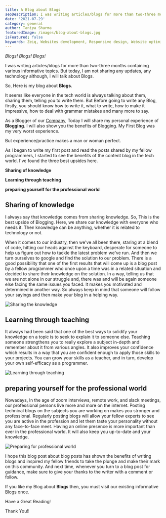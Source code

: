 ```yaml
---
title: A Blog about Blogs
seoDescription: I was writing articles/blogs for more than two-three months containing various informative topics. But today, I am not sharing any updates, any technology although, I will talk about Blogs
date: '2021-07-29'
category: general
author: Taniya Sharma
featuredImage: /images/blog-about-blogs.jpg
isFeatured: false
keywords: Zeiq, Websites development, Responsive design, Website optimization, E-commerce development, Content management systems (CMS), Website security, Search engine optimization (SEO), JavaScript frameworks , React, Nextjs, Cloud hosting (e.g. AWS, Azure, Google Cloud)
---
```


_Blogs! Blogs! Blogs!_

I was writing articles/blogs for more than two-three months containing various informative topics. But today, I am not sharing any updates, any technology although, I will talk about Blogs.

So, Here is my blog about **Blogs**.

It seems like everyone in the tech world is always talking about them, sharing them, telling you to write them. But Before going to write any Blog, firstly, you should know how to write it, what to write, how to make it impressive, how to deal with grammar mistakes and many more to say.

As a Blogger of our [Company](https://zeiq.co/), Today I will share my personal experience of **Blogging**. I will also show you the benefits of Blogging. My First Blog was my very worst experience.

But experience/practice makes a man or woman perfect.

As I began to write my first post and read the posts shared by my fellow programmers, I started to see the benefits of the content blog in the tech world. I've found the three best upsides here.

**Sharing of knowledge**

**Learning through teaching**

**preparing yourself for the professional world**

## Sharing of knowledge

I always say that knowledge comes from sharing knowledge. So, This is the best upside of Blogging. Here, we share our knowledge with everyone who needs it. Then knowledge can be anything, whether it is related to technology or not.

When it comes to our industry, then we've all been there, staring at a blend of code, hitting our heads against the keyboard, desperate for someone to help us figure out how to tackle the latest problem we've run. And then we turn ourselves to google and find the solution to our problem. There is a good possibility that one of the first results that will come up is a blog post by a fellow programmer who once upon a time was in a related situation and decided to share their knowledge on the solution. In a way, telling us that we are not alone in our struggle and, there was and will be again someone else facing the same issues you faced. It makes you motivated and determined in another way. So always keep in mind that someone will follow your sayings and then make your blog in a helping way.

![Sharing the knowledge](../images/sharing-your-knowledge.jpg)

## Learning through teaching

It always had been said that one of the best ways to solidify your knowledge on a topic is to seek to explain it to someone else. Teaching someone strengthens you to really explore a subject in-depth and remember about it from various angles. It also improves your confidence which results in a way that you are confident enough to apply those skills to your projects. You can grow your skills as a teacher, and in turn, develop your own self-efficacy as a programmer.

![Learning through teaching](../images/learning-through-teaching.jpg)

## preparing yourself for the professional world

Nowadays, In the age of zoom interviews, remote work, and slack meetings, our professional persons live more and more on the internet. Posting technical blogs on the subjects you are working on makes you stronger and professional. Regularly posting blogs will allow your fellow experts to see you are active in the profession and let them taste your personality without any face-to-face meet. Having an online presence is more important than ever in the professional world. It will also keep you up-to-date and your knowledge.

![Preparing for professional world](../images/preparing-for-professional-world.jpg)

I hope this blog post about blog posts has shown the benefits of writing blogs and inspired my fellow friends to take the plunge and make their mark on this community. And next time, whenever you turn to a blog post for guidance, make sure to give your thanks to the writer with a comment or follow.

If you like my Blog about **Blogs** then, you must visit our existing informative [Blogs](https://www.zeiq.co/blog/) once.

Have a Great Reading!

Thank You!!
